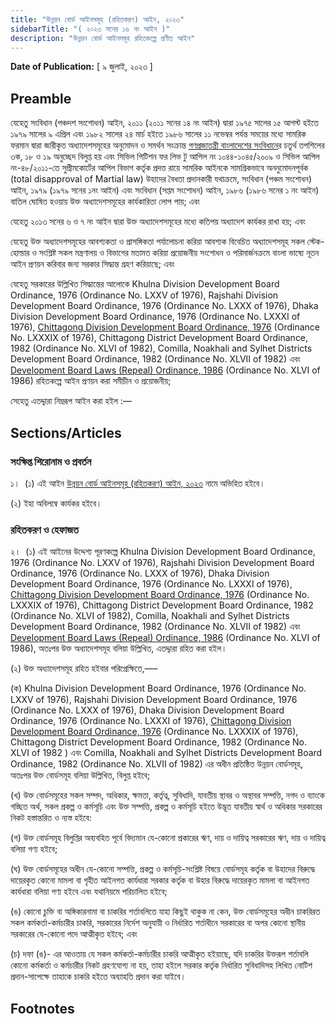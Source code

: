 ```yaml
---
title: "উন্নয়ন বোর্ড আইনসমূহ (রহিতকরণ) আইন, ২০২৩"
sidebarTitle: "( ২০২৩ সনের ১৬ নং আইন )"
description: "উন্নয়ন বোর্ড আইনসমূহ রহিতকল্পে প্রণীত আইন"
---
```


**Date of Publication:** [ ৯ জুলাই, ২০২৩ ]

## Preamble

যেহেতু সংবিধান (পঞ্চদশ সংশোধন) আইন, ২০১১ (২০১১ সনের ১৪ নং আইন) দ্বারা ১৯৭৫ সালের ১৫ আগস্ট হইতে ১৯৭৯ সালের ৯ এপ্রিল এবং ১৯৮২ সালের ২৪ মার্চ হইতে ১৯৮৬ সালের ১১ নভেম্বর পর্যন্ত সময়ের মধ্যে সামরিক ফরমান দ্বারা জারীকৃত অধ্যাদেশসমূহের অনুমোদন ও সমর্থন সংক্রান্ত [গণপ্রজাতন্ত্রী বাংলাদেশের সংবিধান](/act-957.html "গণপ্রজাতন্ত্রী বাংলাদেশের সংবিধান")ের চতুর্থ তপশিলের ৩ক, ১৮ ও ১৯ অনুচ্ছেদ বিলুপ্ত হয় এবং সিভিল পিটিশন ফর লিভ টু আপিল নং ১০৪৪-১০৪৫/২০০৯ ও সিভিল আপিল নং-৪৮/২০১১-তে সুপ্রীমকোর্টের আপিল বিভাগ কর্তৃক প্রদত্ত রায়ে সামরিক আইনকে সামগ্রিকভাবে অননুমোদনপূর্বক (total disapproval of Martial law) উহাদের বৈধতা প্রদানকারী যথাক্রমে, সংবিধান (পঞ্চম সংশোধন) আইন, ১৯৭৯ (১৯৭৯ সনের ১নং আইন) এবং সংবিধান (সপ্তম সংশোধন) আইন, ১৯৮৬ (১৯৮৬ সনের ১ নং আইন) বাতিল ঘোষিত হওয়ায় উক্ত অধ্যাদেশসমূহের কার্যকারিতা লোপ পায়; এবং

যেহেতু ২০১৩ সনের ৬ ও ৭ নং আইন দ্বারা উক্ত অধ্যাদেশসমূহের মধ্যে কতিপয় অধ্যাদেশ কার্যকর রাখা হয়; এবং

যেহেতু উক্ত অধ্যাদেশসমূহের আবশ্যকতা ও প্রাসঙ্গিকতা পর্যালোচনা করিয়া আবশ্যক বিবেচিত অধ্যাদেশসমূহ সকল স্টেক-হোল্ডার ও সংশ্লিষ্ট সকল মন্ত্রণালয় ও বিভাগের মতামত করিয়া প্রয়োজনীয় সংশোধন ও পরিমার্জনক্রমে বাংলা ভাষ্যে নূতন আইন প্রণয়ন করিবার জন্য সরকার সিদ্ধান্ত গ্রহণ করিয়াছে; এবং

যেহেতু সরকারের উল্লিখিত সিদ্ধান্তের আলোকে Khulna Division Development Board Ordinance, 1976 (Ordinance No. LXXV of 1976), Rajshahi Division Development Board Ordinance, 1976 (Ordinance No. LXXX of 1976), Dhaka Division Development Board Ordinance, 1976 (Ordinance No. LXXXI of 1976), [Chittagong Division Development Board Ordinance, 1976](/act-539.html "Chittagong Division Development Board Ordinance, 1976") (Ordinance No. LXXXIX of 1976), Chittagong District Development Board Ordinance, 1982 (Ordinance No. XLVI of 1982), Comilla, Noakhali and Sylhet Districts Development Board Ordinance, 1982 (Ordinance No. XLVII of 1982) এবং [Development Board Laws (Repeal) Ordinance, 1986](/act-700.html "Development Board Laws (Repeal) Ordinance, 1986") (Ordinance No. XLVI of 1986) রহিতকল্পে আইন প্রণয়ন করা সমীচীন ও প্রয়োজনীয়;

সেহেতু এতদ্দ্বারা নিম্নরূপ আইন করা হইল :—

## Sections/Articles

### সংক্ষিপ্ত শিরোনাম ও প্রবর্তন

১।  (১) এই আইন [উন্নয়ন বোর্ড আইনসমূহ (রহিতকরণ) আইন, ২০২৩](/act-1433.html "উন্নয়ন বোর্ড আইনসমূহ (রহিতকরণ) আইন, ২০২৩") নামে অভিহিত হইবে।

(২) ইহা অবিলম্বে কার্যকর হইবে।

### রহিতকরণ ও হেফাজত

২।  (১) এই আইনের উদ্দেশ্য পূরণকল্পে Khulna Division Development Board Ordinance, 1976 (Ordinance No. LXXV of 1976), Rajshahi Division Development Board Ordinance, 1976 (Ordinance No. LXXX of 1976), Dhaka Division Development Board Ordinance, 1976 (Ordinance No. LXXXI of 1976), [Chittagong Division Development Board Ordinance, 1976](/act-539.html "Chittagong Division Development Board Ordinance, 1976") (Ordinance No. LXXXIX of 1976), Chittagong District Development Board Ordinance, 1982 (Ordinance No. XLVI of 1982), Comilla, Noakhali and Sylhet Districts Development Board Ordinance, 1982 (Ordinance No. XLVII of 1982) এবং [Development Board Laws (Repeal) Ordinance, 1986](/act-700.html "Development Board Laws (Repeal) Ordinance, 1986") (Ordinance No. XLVI of 1986), অতঃপর উক্ত অধ্যাদেশসমূহ বলিয়া উল্লিখিত, এতদ্দ্বারা রহিত করা হইল।

(২) উক্ত অধ্যাদেশসমূহ রহিত হইবার পরিপ্রেক্ষিতে,—–

(ক) Khulna Division Development Board Ordinance, 1976 (Ordinance No. LXXV of 1976), Rajshahi Division Development Board Ordinance, 1976 (Ordinance No. LXXX of 1976), Dhaka Division Development Board Ordinance, 1976 (Ordinance No. LXXXI of 1976), [Chittagong Division Development Board Ordinance, 1976](/act-539.html "Chittagong Division Development Board Ordinance, 1976") (Ordinance No. LXXXIX of 1976), Chittagong District Development Board Ordinance, 1982 (Ordinance No. XLVI of 1982 ) এবং Comilla, Noakhali and Sylhet Districts Development Board Ordinance, 1982 (Ordinance No. XLVII of 1982) এর অধীন প্রতিষ্ঠিত উন্নয়ন বোর্ডসমূহ, অতঃপর উক্ত বোর্ডসমূহ বলিয়া উল্লিখিত, বিলুপ্ত হইবে;

(খ) উক্ত বোর্ডসমূহের সকল সম্পদ, অধিকার, ক্ষমতা, কর্তৃত্ব, সুবিধাদি, যাবতীয় স্থাবর ও অস্থাবর সম্পত্তি, নগদ ও ব্যাংকে গচ্ছিত অর্থ, সকল প্রকল্প ও কর্মসূচি এবং উক্ত সম্পত্তি, প্রকল্প ও কর্মসূচি হইতে উদ্ভূত যাবতীয় স্বার্থ ও অধিকার সরকারের নিকট হস্তান্তরিত ও ন্যস্ত হইবে:

(গ) উক্ত বোর্ডসমূহ বিলুপ্তির অব্যবহিত পূর্বে বিদ্যমান যে-কোনো প্রকারের ঋণ, দায় ও দায়িত্ব সরকারের ঋণ, দায় ও দায়িত্ব বলিয়া গণ্য হইবে;

(ঘ) উক্ত বোর্ডসমূহের অধীন যে-কোনো সম্পত্তি, প্রকল্প ও কর্মসূচি-সংশ্লিষ্ট বিষয়ে বোর্ডসমূহ কর্তৃক বা উহাদের বিরুদ্ধে দায়েরকৃত কোনো মামলা বা গৃহীত আইনগত কার্যধারা সরকার কর্তৃক বা উহার বিরুদ্ধে দায়েরকৃত মামলা বা আইনগত কার্যধারা বলিয়া গণ্য হইবে এবং যথানিয়মে পরিচালিত হইবে;

(ঙ) কোনো চুক্তি বা অঙ্গিকারনামা বা চাকরির শর্তাবলিতে যাহা কিছুই থাকুক না কেন, উক্ত বোর্ডসমূহের অধীন চাকরিরত সকল কর্মকর্তা-কর্মচারীর চাকরি, সরকারের নির্দেশ অনুযায়ী ও নির্ধারিত শর্তাধীনে সরকারের বা অপর কোনো স্থানীয় সরকারের যে-কোনো পদে আত্মীকৃত হইবে; এবং

(চ) দফা (ঙ)- এর আওতায় যে সকল কর্মকর্তা-কর্মচারীর চাকরি আত্মীকৃত হইয়াছে, যদি চাকরির উক্তরূপ শর্তাবলি কোনো কর্মকর্তা ও কর্মচারীর নিকট গ্রহণযোগ্য না হয়, তাহা হইলে সরকার কর্তৃক নির্ধারিত সুবিধাদিসহ লিখিত নোটিশ প্রদান-সাপেক্ষে তাহাকে চাকরি হইতে অব্যাহতি প্রদান করা যাইবে।

## Footnotes
